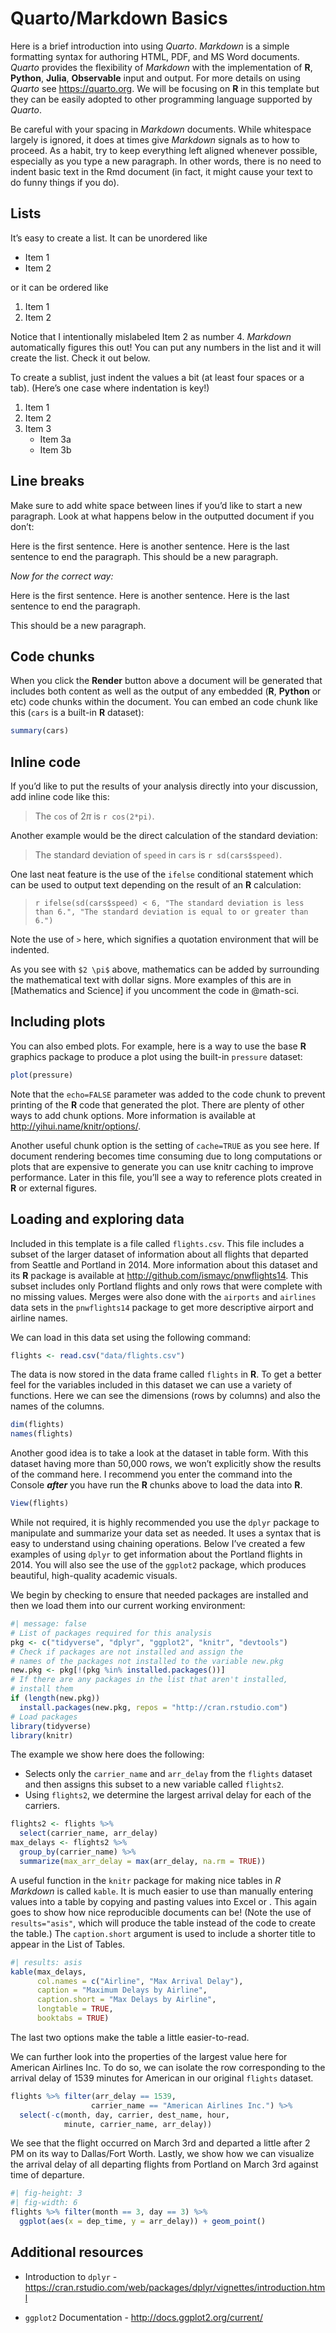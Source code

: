 ```{=html}
<!--
This is for including Chapter 1.  Notice that it's also good practice to name your chunk.  This will help you debug potential issues as you knit.  The chunk above is called intro and the one below is called chapter1.  Feel free to change the name of the qmd file as you wish, but don't forget to change it here from chap1.Rmd.
-->
```
```{=html}
<!--
The {#sec-qmd-basics} text after the chapter declaration will allow us to link throughout the document back to the beginning of Chapter 1.  These labels will automatically be generated (if not specified) by changing the spaces to hyphens and capital letters to lowercase.  Look for the reference to this label at the beginning of Chapter 2.
-->
```

# Quarto/Markdown Basics {#sec-qmd-basics}

<!-- In order for a chapter to be cross-referenceable, its label must start with the sec- prefix. -->

Here is a brief introduction into using *Quarto*. *Markdown* is a simple formatting syntax for authoring HTML, PDF, and MS Word documents. *Quarto* provides the flexibility of *Markdown* with the implementation of **R**, **Python**, **Julia**, **Observable** input and output. For more details on using *Quarto* see <https://quarto.org>. We will be focusing on **R** in this template but they can be easily adopted to other programming language supported by *Quarto*.

Be careful with your spacing in *Markdown* documents. While whitespace largely is ignored, it does at times give *Markdown* signals as to how to proceed. As a habit, try to keep everything left aligned whenever possible, especially as you type a new paragraph. In other words, there is no need to indent basic text in the Rmd document (in fact, it might cause your text to do funny things if you do).

## Lists

It's easy to create a list. It can be unordered like

-   Item 1
-   Item 2

or it can be ordered like

1.  Item 1
2.  Item 2

Notice that I intentionally mislabeled Item 2 as number 4. *Markdown* automatically figures this out! You can put any numbers in the list and it will create the list. Check it out below.

To create a sublist, just indent the values a bit (at least four spaces or a tab). (Here's one case where indentation is key!)

1.  Item 1
2.  Item 2
3.  Item 3
    -   Item 3a
    -   Item 3b

## Line breaks

Make sure to add white space between lines if you'd like to start a new paragraph. Look at what happens below in the outputted document if you don't:

Here is the first sentence. Here is another sentence. Here is the last sentence to end the paragraph. This should be a new paragraph.

*Now for the correct way:*

Here is the first sentence. Here is another sentence. Here is the last sentence to end the paragraph.

This should be a new paragraph.

## Code chunks

When you click the **Render** button above a document will be generated that includes both content as well as the output of any embedded (**R**, **Python** or etc) code chunks within the document. You can embed an code chunk like this (`cars` is a built-in **R** dataset):

```r
summary(cars)
```

## Inline code

If you'd like to put the results of your analysis directly into your discussion, add inline code like this:

> The `cos` of $2 \pi$ is `r cos(2*pi)`.

Another example would be the direct calculation of the standard deviation:

> The standard deviation of `speed` in `cars` is `r sd(cars$speed)`.

One last neat feature is the use of the `ifelse` conditional statement which can be used to output text depending on the result of an **R** calculation:

> `r ifelse(sd(cars$speed) < 6, "The standard deviation is less than 6.", "The standard deviation is equal to or greater than 6.")`

Note the use of `>` here, which signifies a quotation environment that will be indented.

As you see with `$2 \pi$` above, mathematics can be added by surrounding the mathematical text with dollar signs. More examples of this are in \[Mathematics and Science\] if you uncomment the code in @math-sci.

## Including plots

You can also embed plots. For example, here is a way to use the base **R** graphics package to produce a plot using the built-in `pressure` dataset:

```r
plot(pressure)
```

Note that the `echo=FALSE` parameter was added to the code chunk to prevent printing of the **R** code that generated the plot. There are plenty of other ways to add chunk options. More information is available at <http://yihui.name/knitr/options/>.

Another useful chunk option is the setting of `cache=TRUE` as you see here. If document rendering becomes time consuming due to long computations or plots that are expensive to generate you can use knitr caching to improve performance. Later in this file, you'll see a way to reference plots created in **R** or external figures.

## Loading and exploring data

Included in this template is a file called `flights.csv`. This file includes a subset of the larger dataset of information about all flights that departed from Seattle and Portland in 2014. More information about this dataset and its **R** package is available at <http://github.com/ismayc/pnwflights14>. This subset includes only Portland flights and only rows that were complete with no missing values. Merges were also done with the `airports` and `airlines` data sets in the `pnwflights14` package to get more descriptive airport and airline names.

We can load in this data set using the following command:

```r
flights <- read.csv("data/flights.csv")
```

The data is now stored in the data frame called `flights` in **R**. To get a better feel for the variables included in this dataset we can use a variety of functions. Here we can see the dimensions (rows by columns) and also the names of the columns.

```r
dim(flights)
names(flights)
```

Another good idea is to take a look at the dataset in table form. With this dataset having more than 50,000 rows, we won't explicitly show the results of the command here. I recommend you enter the command into the Console ***after*** you have run the **R** chunks above to load the data into **R**.

```r
View(flights)
```

While not required, it is highly recommended you use the `dplyr` package to manipulate and summarize your data set as needed. It uses a syntax that is easy to understand using chaining operations. Below I've created a few examples of using `dplyr` to get information about the Portland flights in 2014. You will also see the use of the `ggplot2` package, which produces beautiful, high-quality academic visuals.

We begin by checking to ensure that needed packages are installed and then we load them into our current working environment:

```r
#| message: false
# List of packages required for this analysis
pkg <- c("tidyverse", "dplyr", "ggplot2", "knitr", "devtools")
# Check if packages are not installed and assign the
# names of the packages not installed to the variable new.pkg
new.pkg <- pkg[!(pkg %in% installed.packages())]
# If there are any packages in the list that aren't installed,
# install them
if (length(new.pkg))
  install.packages(new.pkg, repos = "http://cran.rstudio.com")
# Load packages 
library(tidyverse)
library(knitr)
```

\clearpage

The example we show here does the following:

-   Selects only the `carrier_name` and `arr_delay` from the `flights` dataset and then assigns this subset to a new variable called `flights2`.
-   Using `flights2`, we determine the largest arrival delay for each of the carriers.

```r
flights2 <- flights %>% 
  select(carrier_name, arr_delay)
max_delays <- flights2 %>% 
  group_by(carrier_name) %>%
  summarize(max_arr_delay = max(arr_delay, na.rm = TRUE))
```

A useful function in the `knitr` package for making nice tables in *R Markdown* is called `kable`. It is much easier to use than manually entering values into a table by copying and pasting values into Excel or \LaTeX. This again goes to show how nice reproducible documents can be! (Note the use of `results="asis"`, which will produce the table instead of the code to create the table.) The `caption.short` argument is used to include a shorter title to appear in the List of Tables.

```r
#| results: asis
kable(max_delays, 
      col.names = c("Airline", "Max Arrival Delay"),
      caption = "Maximum Delays by Airline",
      caption.short = "Max Delays by Airline",
      longtable = TRUE,
      booktabs = TRUE)
```

The last two options make the table a little easier-to-read.

We can further look into the properties of the largest value here for American Airlines Inc. To do so, we can isolate the row corresponding to the arrival delay of 1539 minutes for American in our original `flights` dataset.

```r
flights %>% filter(arr_delay == 1539, 
                  carrier_name == "American Airlines Inc.") %>%
  select(-c(month, day, carrier, dest_name, hour, 
            minute, carrier_name, arr_delay))
```

We see that the flight occurred on March 3rd and departed a little after 2 PM on its way to Dallas/Fort Worth. Lastly, we show how we can visualize the arrival delay of all departing flights from Portland on March 3rd against time of departure.

```r
#| fig-height: 3
#| fig-width: 6
flights %>% filter(month == 3, day == 3) %>%
  ggplot(aes(x = dep_time, y = arr_delay)) + geom_point()
```

## Additional resources

-   Introduction to `dplyr` - <https://cran.rstudio.com/web/packages/dplyr/vignettes/introduction.html>

-   `ggplot2` Documentation - <http://docs.ggplot2.org/current/>

